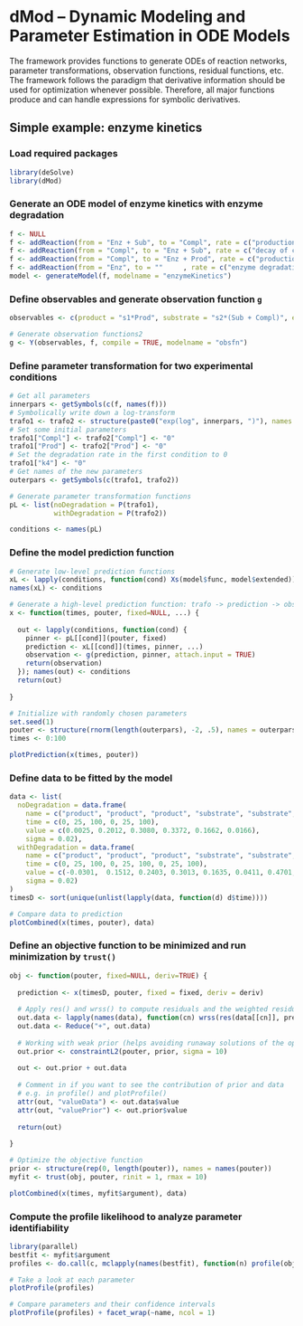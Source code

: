 # dMod -- Dynamic Modeling and Parameter Estimation in ODE Models

The framework provides functions to generate ODEs of reaction networks, parameter transformations, observation functions, residual functions, etc. The framework follows the paradigm that derivative information should be used for optimization whenever possible. Therefore, all major functions produce and can handle expressions for symbolic derivatives.

## Simple example: enzyme kinetics

### Load required packages
```r
library(deSolve)
library(dMod)
```

### Generate an ODE model of enzyme kinetics with enzyme degradation
```r

f <- NULL
f <- addReaction(from = "Enz + Sub", to = "Compl", rate = c("production of complex" = "k1*Enz*Sub"), f)
f <- addReaction(from = "Compl", to = "Enz + Sub", rate = c("decay of complex" = "k2*Compl"), f)
f <- addReaction(from = "Compl", to = "Enz + Prod", rate = c("production of product" = "k3*Compl"), f)
f <- addReaction(from = "Enz", to = ""     , rate = c("enzyme degradation" = "k4*Enz"), f)
model <- generateModel(f, modelname = "enzymeKinetics")

```

### Define observables and generate observation function `g`
```r

observables <- c(product = "s1*Prod", substrate = "s2*(Sub + Compl)", enzyme = "s3*(Enz + Compl)")

# Generate observation functions2
g <- Y(observables, f, compile = TRUE, modelname = "obsfn")

```

### Define parameter transformation for two experimental conditions
```r

# Get all parameters
innerpars <- getSymbols(c(f, names(f)))
# Symbolically write down a log-transform
trafo1 <- trafo2 <- structure(paste0("exp(log", innerpars, ")"), names = innerpars)
# Set some initial parameters
trafo1["Compl"] <- trafo2["Compl"] <- "0"
trafo1["Prod"] <- trafo2["Prod"] <- "0"
# Set the degradation rate in the first condition to 0
trafo1["k4"] <- "0"
# Get names of the new parameters
outerpars <- getSymbols(c(trafo1, trafo2))

# Generate parameter transformation functions
pL <- list(noDegradation = P(trafo1), 
           withDegradation = P(trafo2))

conditions <- names(pL)

```

### Define the model prediction function
```r
# Generate low-level prediction functions
xL <- lapply(conditions, function(cond) Xs(model$func, model$extended))
names(xL) <- conditions

# Generate a high-level prediction function: trafo -> prediction -> observation
x <- function(times, pouter, fixed=NULL, ...) {
  
  out <- lapply(conditions, function(cond) {
    pinner <- pL[[cond]](pouter, fixed)
    prediction <- xL[[cond]](times, pinner, ...)
    observation <- g(prediction, pinner, attach.input = TRUE)
    return(observation)
  }); names(out) <- conditions
  return(out)
  
}

# Initialize with randomly chosen parameters
set.seed(1)
pouter <- structure(rnorm(length(outerpars), -2, .5), names = outerpars)
times <- 0:100

plotPrediction(x(times, pouter))

```

### Define data to be fitted by the model
```r

data <- list(
  noDegradation = data.frame(
    name = c("product", "product", "product", "substrate", "substrate", "substrate"),
    time = c(0, 25, 100, 0, 25, 100),
    value = c(0.0025, 0.2012, 0.3080, 0.3372, 0.1662, 0.0166),
    sigma = 0.02),
  withDegradation = data.frame(
    name = c("product", "product", "product", "substrate", "substrate", "substrate", "enzyme", "enzyme", "enzyme"),
    time = c(0, 25, 100, 0, 25, 100, 0, 25, 100),
    value = c(-0.0301,  0.1512, 0.2403, 0.3013, 0.1635, 0.0411, 0.4701, 0.2001, 0.0383),
    sigma = 0.02)
)
timesD <- sort(unique(unlist(lapply(data, function(d) d$time))))

# Compare data to prediction
plotCombined(x(times, pouter), data)

```

### Define an objective function to be minimized and run minimization by `trust()`
```r
obj <- function(pouter, fixed=NULL, deriv=TRUE) {
  
  prediction <- x(timesD, pouter, fixed = fixed, deriv = deriv)
  
  # Apply res() and wrss() to compute residuals and the weighted residual sum of squares
  out.data <- lapply(names(data), function(cn) wrss(res(data[[cn]], prediction[[cn]])))
  out.data <- Reduce("+", out.data)
  
  # Working with weak prior (helps avoiding runaway solutions of the optimization problem)
  out.prior <- constraintL2(pouter, prior, sigma = 10)
  
  out <- out.prior + out.data
  
  # Comment in if you want to see the contribution of prior and data
  # e.g. in profile() and plotProfile()
  attr(out, "valueData") <- out.data$value
  attr(out, "valuePrior") <- out.prior$value
  
  return(out)
  
}

# Optimize the objective function
prior <- structure(rep(0, length(pouter)), names = names(pouter))
myfit <- trust(obj, pouter, rinit = 1, rmax = 10)

plotCombined(x(times, myfit$argument), data)

```


### Compute the profile likelihood to analyze parameter identifiability
```r
library(parallel)
bestfit <- myfit$argument
profiles <- do.call(c, mclapply(names(bestfit), function(n) profile(obj, bestfit, n, limits=c(-10, 10)), mc.cores=4))

# Take a look at each parameter
plotProfile(profiles)

# Compare parameters and their confidence intervals
plotProfile(profiles) + facet_wrap(~name, ncol = 1)
```



